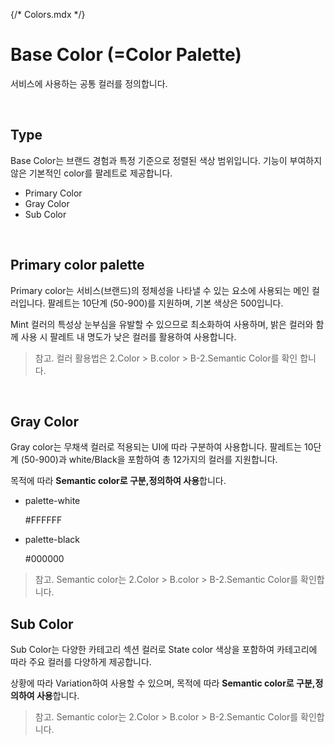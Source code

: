 {/* Colors.mdx */}



<Meta of={BaseColorStories} />

# Base Color (=Color Palette)

서비스에 사용하는 공통 컬러를 정의합니다.

<br />

## Type

Base Color는 브랜드 경험과 특정 기준으로 정렬된 색상 범위입니다. 기능이 부여하지 않은 기본적인 color를 팔레트로 제공합니다.

<ul className="docs__gray-box-list">
  <li className="font-body-l">Primary Color</li>
  <li className="font-body-l">Gray Color</li>
  <li className="font-body-l">Sub Color</li>
</ul>

<br />

## Primary color palette

Primary color는 서비스(브랜드)의 정체성을 나타낼 수 있는 요소에 사용되는 메인 컬러입니다. 팔레트는 10단계 (50-900)를 지원하며, 기본 색상은 500입니다.

Mint 컬러의 특성상 눈부심을 유발할 수 있으므로 최소화하여 사용하며, 밝은 컬러와 함께 사용 시 팔레트 내 명도가 낮은 컬러를 활용하여 사용합니다.

<Story of={BaseColorStories.PrimaryPalette} />

> 참고. 컬러 활용법은 2.Color > B.color > B-2.Semantic Color를 확인 합니다.

<br />

## Gray Color

Gray color는 무채색 컬러로 적용되는 UI에 따라 구분하여 사용합니다. 팔레트는 10단계 (50-900)과 white/Black을 포함하여 총 12가지의 컬러를 지원합니다.

목적에 따라 <b>Semantic color로 구분,정의하여 사용</b>합니다.

<Story of={BaseColorStories.GrayPalette} />

<ul className="color-chip-box-list">
  <li className="white">
    <p className="font-body-s">palette-white</p>
    <p className="font-body-s">#FFFFFF</p>
  </li>
  <li className="black">
    <p className="font-body-s">palette-black</p>
    <p className="font-body-s">#000000</p>
  </li>
</ul>

> 참고. Semantic color는 2.Color > B.color > B-2.Semantic Color를 확인합니다.

## Sub Color

Sub Color는 다양한 카테고리 섹션 컬러로 State color 색상을 포함하여 카테고리에 따라 주요 컬러를 다양하게 제공합니다.

상황에 따라 Variation하여 사용할 수 있으며, 목적에 따라 <b>Semantic color로 구분,정의하여 사용</b>합니다.

<Story of={BaseColorStories.SubPalette} />

> 참고. Semantic color는 2.Color > B.color > B-2.Semantic Color를 확인합니다.

<br />
<br />
<br />
<br />
<br />
<br />
<br />